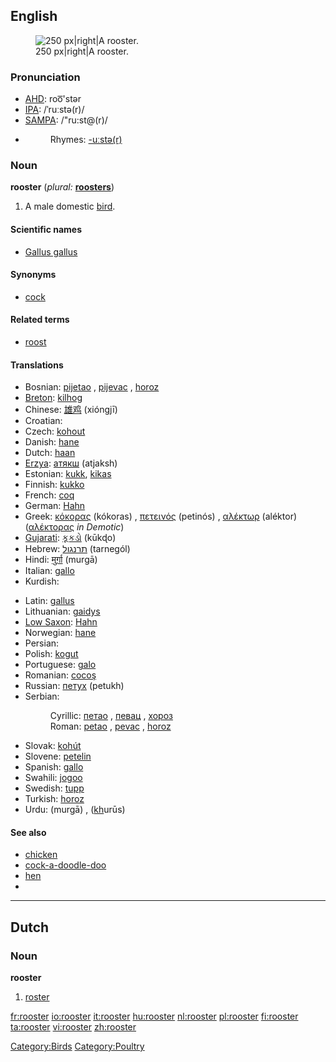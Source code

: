 ==English==
[[Image:Rooster04 adjusted.jpg|thumb|250 px|right|A rooster.]]

===Pronunciation===
*[[w:AHD|AHD]]: roo͞'stər
*[[w:IPA|IPA]]: /ˈruːstə(r)/
*[[w:SAMPA|SAMPA]]: /"ru:st@(r)/
*{{audio|en-us-rooster.ogg|Audio (US)}}
*:Rhymes: [[Rhymes:English:-uːstə(r)|-uːstə(r)]]

===Noun===
'''rooster'''  (''plural:'' '''[[roosters]]''')

# A male domestic [[bird]].

====Scientific names====
*[[Gallus gallus]]

====Synonyms====
*[[cock]]

====Related terms====
*[[roost]]

====Translations====
{{top}}
*Bosnian: [[pijetao]] {{m}}, [[pijevac]] {{m}}, [[horoz]] {{m}}
*[[Breton]]: [[kilhog]] {{m}}
*Chinese: [[雄鸡]] (xióngjī)
*Croatian: {{t|hr|pijetao|m}}
*Czech: [[kohout]] {{m}}
*Danish: [[hane]] {{c}}
*Dutch: [[haan]] {{m}}
*[[Erzya]]: [[атякш]] (atjaksh)
*Estonian: [[kukk]], [[kikas]]
*Finnish: [[kukko]]
*French: [[coq]] {{m}}
*German: [[Hahn]] {{m}}
*Greek: [[κόκορας]] (kókoras) {{m}}, [[πετεινός]] (petinós) {{m}}, [[αλέκτωρ]] (aléktor) ([[αλέκτορας]] ''in Demotic'') {{m}}
*[[Gujarati]]: [[કૂકડો]] (kūkɖo) {{m}}
*Hebrew: [[תרנגול]] (tarnegól) {{m}}
*Hindi: [[मुर्ग़ा]] (mur<u>g</u>ā) {{m}}
*Italian: [[gallo]] {{m}}
*Kurdish: {{KUchar|[[که‌ڵه‌شێر]]}}
{{mid}}
*Latin: [[gallus]] {{m}}
*Lithuanian: [[gaidys]] {{m}}
*[[Low Saxon]]: [[Hahn]] {{m}}
*Norwegian: [[hane]] {{m}}
*Persian: {{FAchar|[[خروس]]}}
*Polish: [[kogut]] {{m}}
*Portuguese: [[galo]] {{m}}
*Romanian: [[cocoş]] {{m}}
*Russian: [[петух]] (petukh) {{m}}
*Serbian:
*:Cyrillic: [[петао]] {{m}}, [[певац]] {{m}}, [[хороз]] {{m}}
*:Roman: [[petao]] {{m}}, [[pevac]] {{m}}, [[horoz]] {{m}}
*Slovak: [[kohút]] {{m}}
*Slovene: [[petelin]] {{m}}
*Spanish: [[gallo]] {{m}}
*Swahili: [[jogoo]]
*Swedish: [[tupp]] {{c}}
*Turkish: [[horoz]]
*Urdu: {{URchar|[[مرغا]]}} (mur<u>g</u>ā) {{m}}, {{URchar|[[خروس]]}} (<u>kh</u>urūs) {{m}}
{{bottom}}

====See also====
*[[chicken]]
*[[cock-a-doodle-doo]]
*[[hen]]
*{{pedialite}}

----

==Dutch==

===Noun===
'''rooster''' {{m}}

# [[roster]]

[[Category:Birds]]
[[Category:Poultry]]

[[fr:rooster]]
[[io:rooster]]
[[it:rooster]]
[[hu:rooster]]
[[nl:rooster]]
[[pl:rooster]]
[[fi:rooster]]
[[ta:rooster]]
[[vi:rooster]]
[[zh:rooster]]
